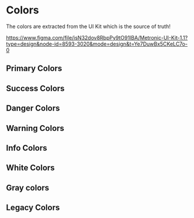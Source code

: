 
<Meta title="Design Tokens/Colors" />

# Colors

The colors are extracted from the UI Kit which is the source of truth!

https://www.figma.com/file/isN32dov8RbpPy9tO91IBA/Metronic-UI-Kit-1.1?type=design&node-id=8593-3020&mode=design&t=Ye7DuwBx5CKeLC7o-0

## Primary Colors

<DesignTokenDocBlock categoryName="Primary Colors" showSearch={false}/>

## Success Colors

<DesignTokenDocBlock categoryName="Success Colors" showSearch={false}/>

## Danger Colors

<DesignTokenDocBlock categoryName="Danger Colors" showSearch={false}/>

## Warning Colors

<DesignTokenDocBlock categoryName="Warning Colors" showSearch={false}/>

## Info Colors

<DesignTokenDocBlock categoryName="Info Colors" showSearch={false}/>

## White Colors

<DesignTokenDocBlock categoryName="White Colors" showSearch={false}/>

## Gray colors

<DesignTokenDocBlock categoryName="Gray Colors"  showSearch={false}/>

## Legacy Colors

<DesignTokenDocBlock categoryName="Legacy Colors" showSearch={false}/>

